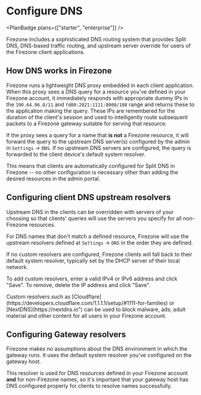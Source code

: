 
<div className="flex justify-between items-center">

# Configure DNS

<PlanBadge plans={["starter", "enterprise"]} />
</div>

Firezone includes a sophisticated DNS routing system that provides Split DNS,
DNS-based traffic routing, and upstream server override for users of the
Firezone client applications.

## How DNS works in Firezone

Firezone runs a lightweight DNS proxy embedded in each client application. When
this proxy sees a DNS query for a resource you've defined in your Firezone
account, it immediately responds with appropriate dummy IPs in the
`100.64.96.0/11` and `fd00:2021:1111:8000/108` range and returns these to the
application making the query. These IPs are remembered for the duration of the
client's session and used to intelligently route subsequent packets to a
Firezone gateway suitable for serving that resource.

If the proxy sees a query for a name that **is not** a Firezone resource, it
will forward the query to the upstream DNS server(s) configured by the admin in
`Settings` -> `DNS`. If no upstream DNS servers are configured, the query is
forwarded to the client device's default system resolver.

This means that clients are automatically configured for Split DNS in Firezone
-- no other configuration is necessary other than adding the desired resources
in the admin portal.

## Configuring client DNS upstream resolvers

Upstream DNS in the clients can be overridden with servers of your choosing so
that clients' queries will use the servers you specify for all non-Firezone
resources.

For DNS names that don't match a defined resource, Firezone will use the
upstream resolvers defined at `Settings` -> `DNS` in the order they are defined.

If no custom resolvers are configured, Firezone clients will fall back to their
default system resolver, typically set by the DHCP server of their local
network.

To add custom resolvers, enter a valid IPv4 or IPv6 address and click "Save". To
remove, delete the IP address and click "Save".

<Alert color="info">
  Custom resolvers such as
  [Cloudflare](https://developers.cloudflare.com/1.1.1.1/setup/#1111-for-families)
  or [NextDNS](https://nextdns.io") can be used to block malware, ads, adult
  material and other content for all users in your Firezone account.
</Alert>

## Configuring Gateway resolvers

Firezone makes no assumptions about the DNS environment in which the gateway
runs. It uses the default system resolver you've configured on the gateway host.

This resolver is used for DNS resources defined in your Firezone account **and**
for non-Firezone names, so it's important that your gateway host has DNS
configured properly for clients to resolve names successfully.

<SupportOptions />
